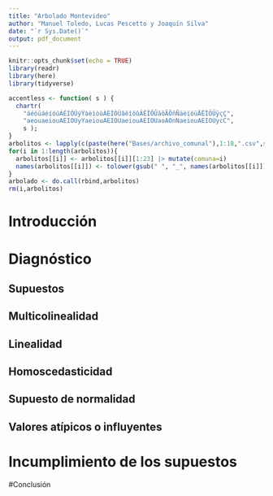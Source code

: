 ```yaml
---
title: "Arbolado Montevideo"
author: "Manuel Toledo, Lucas Pescetto y Joaquín Silva"
date: "`r Sys.Date()`"
output: pdf_document
---
```


```r
knitr::opts_chunk$set(echo = TRUE)
library(readr)
library(here)
library(tidyverse)
```

```r
accentless <- function( s ) {
  chartr(
    "áéóūáéíóúÁÉÍÓÚýÝàèìòùÀÈÌÒÙâêîôûÂÊÎÔÛãõÃÕñÑäëïöüÄËÏÖÜÿçÇ",
    "aeouaeiouAEIOUyYaeiouAEIOUaeiouAEIOUaoAOnNaeiouAEIOUycC",
    s );
}
arbolitos <- lapply(c(paste(here("Bases/archivo_comunal"),1:18,".csv",sep="")),read_csv)
for(i in 1:length(arbolitos)){
  arbolitos[[i]] <- arbolitos[[i]][1:23] |> mutate(comuna=i)
  names(arbolitos[[i]]) <- tolower(gsub(" ", "_", names(arbolitos[[i]]))) |> accentless()
}
arbolado <- do.call(rbind,arbolitos)
rm(i,arbolitos)
```

# Introducción


# Diagnóstico

## Supuestos

## Multicolinealidad

## Linealidad

## Homoscedasticidad

## Supuesto de normalidad

## Valores atípicos o influyentes

# Incumplimiento de los supuestos

#Conclusión
